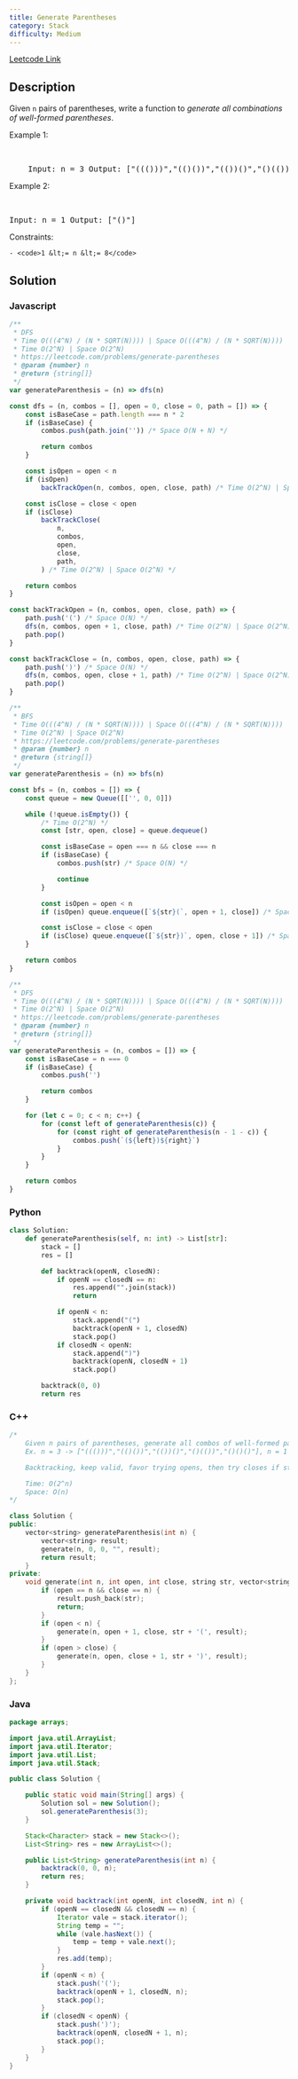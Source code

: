 ```yaml
---
title: Generate Parentheses
category: Stack
difficulty: Medium
---
```


<Callout>

[Leetcode Link](https://leetcode.com/problems/generate-parentheses)

</Callout>

## Description

Given <code>n</code> pairs of parentheses, write a function to _generate all combinations of well-formed parentheses_.

Example 1:

<br />
<pre className="overflow-x-auto">
	Input: n = 3 Output: ["((()))","(()())","(())()","()(())","()()()"]
</pre>

Example 2:

<br />
<pre className="overflow-x-auto">Input: n = 1 Output: ["()"]</pre>
Constraints:

    - <code>1 &lt;= n &lt;= 8</code>

## Solution

### Javascript

```javascript
/**
 * DFS
 * Time O(((4^N) / (N * SQRT(N)))) | Space O(((4^N) / (N * SQRT(N))))
 * Time O(2^N) | Space O(2^N)
 * https://leetcode.com/problems/generate-parentheses
 * @param {number} n
 * @return {string[]}
 */
var generateParenthesis = (n) => dfs(n)

const dfs = (n, combos = [], open = 0, close = 0, path = []) => {
	const isBaseCase = path.length === n * 2
	if (isBaseCase) {
		combos.push(path.join('')) /* Space O(N + N) */

		return combos
	}

	const isOpen = open < n
	if (isOpen)
		backTrackOpen(n, combos, open, close, path) /* Time O(2^N) | Space O(2^N) */

	const isClose = close < open
	if (isClose)
		backTrackClose(
			n,
			combos,
			open,
			close,
			path,
		) /* Time O(2^N) | Space O(2^N) */

	return combos
}

const backTrackOpen = (n, combos, open, close, path) => {
	path.push('(') /* Space O(N) */
	dfs(n, combos, open + 1, close, path) /* Time O(2^N) | Space O(2^N) */
	path.pop()
}

const backTrackClose = (n, combos, open, close, path) => {
	path.push(')') /* Space O(N) */
	dfs(n, combos, open, close + 1, path) /* Time O(2^N) | Space O(2^N) */
	path.pop()
}

/**
 * BFS
 * Time O(((4^N) / (N * SQRT(N)))) | Space O(((4^N) / (N * SQRT(N))))
 * Time O(2^N) | Space O(2^N)
 * https://leetcode.com/problems/generate-parentheses
 * @param {number} n
 * @return {string[]}
 */
var generateParenthesis = (n) => bfs(n)

const bfs = (n, combos = []) => {
	const queue = new Queue([['', 0, 0]])

	while (!queue.isEmpty()) {
		/* Time O(2^N) */
		const [str, open, close] = queue.dequeue()

		const isBaseCase = open === n && close === n
		if (isBaseCase) {
			combos.push(str) /* Space O(N) */

			continue
		}

		const isOpen = open < n
		if (isOpen) queue.enqueue([`${str}(`, open + 1, close]) /* Space O(2^N) */

		const isClose = close < open
		if (isClose) queue.enqueue([`${str})`, open, close + 1]) /* Space O(2^N) */
	}

	return combos
}

/**
 * DFS
 * Time O(((4^N) / (N * SQRT(N)))) | Space O(((4^N) / (N * SQRT(N))))
 * Time O(2^N) | Space O(2^N)
 * https://leetcode.com/problems/generate-parentheses
 * @param {number} n
 * @return {string[]}
 */
var generateParenthesis = (n, combos = []) => {
	const isBaseCase = n === 0
	if (isBaseCase) {
		combos.push('')

		return combos
	}

	for (let c = 0; c < n; c++) {
		for (const left of generateParenthesis(c)) {
			for (const right of generateParenthesis(n - 1 - c)) {
				combos.push(`(${left})${right}`)
			}
		}
	}

	return combos
}
```

### Python

```python
class Solution:
    def generateParenthesis(self, n: int) -> List[str]:
        stack = []
        res = []

        def backtrack(openN, closedN):
            if openN == closedN == n:
                res.append("".join(stack))
                return

            if openN < n:
                stack.append("(")
                backtrack(openN + 1, closedN)
                stack.pop()
            if closedN < openN:
                stack.append(")")
                backtrack(openN, closedN + 1)
                stack.pop()

        backtrack(0, 0)
        return res

```

### C++

```cpp
/*
    Given n pairs of parentheses, generate all combos of well-formed parentheses
    Ex. n = 3 -> ["((()))","(()())","(())()","()(())","()()()"], n = 1 -> ["()"]

    Backtracking, keep valid, favor trying opens, then try closes if still valid

    Time: O(2^n)
    Space: O(n)
*/

class Solution {
public:
    vector<string> generateParenthesis(int n) {
        vector<string> result;
        generate(n, 0, 0, "", result);
        return result;
    }
private:
    void generate(int n, int open, int close, string str, vector<string>& result) {
        if (open == n && close == n) {
            result.push_back(str);
            return;
        }
        if (open < n) {
            generate(n, open + 1, close, str + '(', result);
        }
        if (open > close) {
            generate(n, open, close + 1, str + ')', result);
        }
    }
};

```

### Java

```java
package arrays;

import java.util.ArrayList;
import java.util.Iterator;
import java.util.List;
import java.util.Stack;

public class Solution {

    public static void main(String[] args) {
        Solution sol = new Solution();
        sol.generateParenthesis(3);
    }

    Stack<Character> stack = new Stack<>();
    List<String> res = new ArrayList<>();

    public List<String> generateParenthesis(int n) {
        backtrack(0, 0, n);
        return res;
    }

    private void backtrack(int openN, int closedN, int n) {
        if (openN == closedN && closedN == n) {
            Iterator vale = stack.iterator();
            String temp = "";
            while (vale.hasNext()) {
                temp = temp + vale.next();
            }
            res.add(temp);
        }
        if (openN < n) {
            stack.push('(');
            backtrack(openN + 1, closedN, n);
            stack.pop();
        }
        if (closedN < openN) {
            stack.push(')');
            backtrack(openN, closedN + 1, n);
            stack.pop();
        }
    }
}

```
